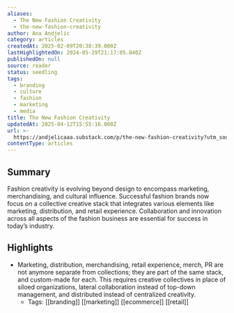 ```yaml
---
aliases:
  - The New Fashion Creativity
  - the-new-fashion-creativity
author: Ana Andjelic
category: articles
createdAt: 2025-02-09T20:38:39.000Z
lastHighlightedOn: 2024-05-29T21:17:05.840Z
publishedOn: null
source: reader
status: seedling
tags:
  - branding
  - culture
  - fashion
  - marketing
  - media
title: The New Fashion Creativity
updatedAt: 2025-04-12T15:55:16.000Z
url: >-
  https://andjelicaaa.substack.com/p/the-new-fashion-creativity?utm_source=post-email-title&publication_id=18831&post_id=143281748&utm_campaign=email-post-title&isFreemail=false&r=og9hp&triedRedirect=true&utm_medium=email
contentType: articles
---
```

## Summary

Fashion creativity is evolving beyond design to encompass marketing, merchandising, and cultural influence. Successful fashion brands now focus on a collective creative stack that integrates various elements like marketing, distribution, and retail experience. Collaboration and innovation across all aspects of the fashion business are essential for success in today’s industry.

## Highlights

- Marketing, distribution, merchandising, retail experience, merch, PR are not anymore separate from collections; they are part of the same stack, and custom-made for each. This requires creative collectives in place of siloed organizations, lateral collaboration instead of top-down management, and distributed instead of centralized creativity.
    - Tags: [[branding]] [[marketing]] [[ecommerce]] [[retail]]
